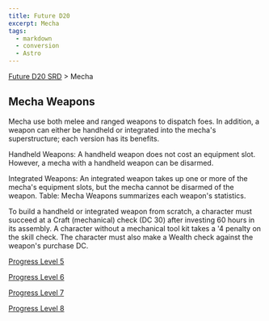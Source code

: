 ```yaml
---
title: Future D20
excerpt: Mecha
tags:
  - markdown
  - conversion
  - Astro
---
```






[Future D20 SRD]( / ) > Mecha




## Mecha Weapons


Mecha use both melee and ranged weapons to dispatch foes. In addition, a weapon can either be handheld or integrated into the mecha's superstructure; each version has its benefits.


Handheld Weapons: A handheld weapon does not cost an equipment slot. However, a mecha with a handheld weapon can be disarmed.


Integrated Weapons: An integrated weapon takes up one or more of the mecha's equipment slots, but the mecha cannot be disarmed of the weapon. Table: Mecha Weapons summarizes each weapon's statistics.


To build a handheld or integrated weapon from scratch, a character must succeed at a Craft (mechanical) check (DC 30) after investing 60 hours in its assembly. A character without a mechanical tool kit takes a '4 penalty on the skill check. The character must also make a Wealth check against the weapon's purchase DC.


[Progress Level 5](future-d20-srd-mecha-mecha-weapons-mecha-weapons-progress-level-5)


[Progress
  Level 6](future-d20-srd-mecha-mecha-weapons-mecha-weapons-progress-level-6)


[Progress
  Level 7](future-d20-srd-mecha-mecha-weapons-mecha-weapons-progress-level-7)


[Progress
  Level 8](future-d20-srd-mecha-mecha-weapons-mecha-weapons-progress-level-8)



